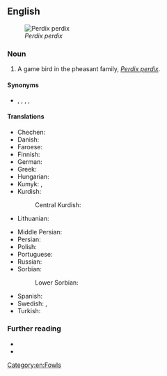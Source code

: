 ==English==
[[File:Perdix_perdix_(Marek_Szczepanek).jpg|thumb|''Perdix perdix'']]

===Noun===
{{en-noun}}

# A game bird in the pheasant family, ''[[Perdix perdix]]''.

====Synonyms====
* {{l|en|attagen}} {{q|obsolete}}, {{l|en|Englishman}}, {{l|en|English partridge}}, {{l|en|hun}}, {{l|en|Hungarian partridge}}

====Translations====
{{trans-top|''Perdix perdix''}}
* Chechen: {{t|ce|бецамеъ}}
* Danish: {{t+|da|agerhøne|c}}
* Faroese: {{t|fo|akurhøna|f}}
* Finnish: {{t+|fi|peltopyy}}
* German: {{t+|de|Rebhuhn|n}}
* Greek: {{t|el|καμπίσια πέρδικα|f}}
* Hungarian: {{t+|hu|fogoly}}
* Kumyk: {{t|kum|къакъма}}, {{t|kum|чил}}
* Kurdish:
*: Central Kurdish: {{t|ckb|زِڕەکەو}}
* Lithuanian: {{t+|lt|kurapka}}
{{trans-mid}}
* Middle Persian: {{t|pal|𐭲𐭩𐭧𐭥𐭪|tr=tīhōg|sc=Phli}}
* Persian: {{t+|fa|تیهو|tr=tihu|sc=fa-Arab}}
* Polish: {{t+|pl|kuropatwa|f}}
* Portuguese: {{t|pt|perdiz-cinzenta|f}}
* Russian: {{t|ru|се́рая куропа́тка|f}}
* Sorbian:
*: Lower Sorbian: {{t|dsb|kurwota|f}}
* Spanish: {{t|es|perdiz pardilla|f}}
* Swedish: {{t+|sv|rapphöna|c}}, {{t+|sv|åkerhöna|c}}
* Turkish: {{t+|tr|çil keklik}}
{{trans-bottom}}

===Further reading===
* {{pedialite}}
* {{specieslite|Perdix perdix|i=1}}

[[Category:en:Fowls]]